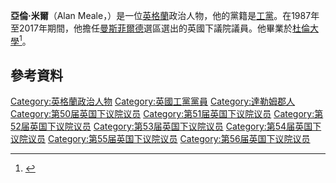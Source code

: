 '''亞倫·米爾'''（Alan Meale，{{bd|1949年|7月31日|||catIdx=M}}）是一位[[英格蘭|英格蘭]]政治人物，他的黨籍是[[工黨_(英國)|工黨]]。在1987年至2017年期間，他擔任[[曼斯菲爾德_(英國國會選區)|曼斯菲爾德]]選區選出的英國下議院議員。他畢業於[[杜倫大學|杜倫大學]]<ref name=grud>{{cite news |url=http://politics.guardian.co.uk/person/0,9290,-3580,00.html |publisher=Guardian Newspapers |title=Politics - Ask Aristotle: Alan Meale MP |accessdate=24 January 2011 |location=London |deadurl=yes |archiveurl=https://web.archive.org/web/20051130131208/http://politics.guardian.co.uk/person/0,9290,-3580,00.html |archivedate=2005年11月30日 }}</ref>。

==參考資料==
{{Reflist}}

{{DEFAULTSORT:Meale, Alan}}
[[Category:英格蘭政治人物|Category:英格蘭政治人物]]
[[Category:英國工黨黨員|Category:英國工黨黨員]]
[[Category:達勒姆郡人|Category:達勒姆郡人]]
[[Category:第50届英国下议院议员|Category:第50届英国下议院议员]]
[[Category:第51届英国下议院议员|Category:第51届英国下议院议员]]
[[Category:第52届英国下议院议员|Category:第52届英国下议院议员]]
[[Category:第53届英国下议院议员|Category:第53届英国下议院议员]]
[[Category:第54届英国下议院议员|Category:第54届英国下议院议员]]
[[Category:第55届英国下议院议员|Category:第55届英国下议院议员]]
[[Category:第56届英国下议院议员|Category:第56届英国下议院议员]]